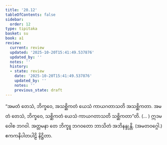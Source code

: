 ```yaml
---
title: '20.12'
tableOfContents: false
sidebar:
  order: 12
type: tipitaka
basket: su
book: a1
review:
  current: review
  updated: '2025-10-20T15:41:49.537876'
  updated_by: ''
  notes: ''
  history:
  - state: review
    date: '2025-10-20T15:41:49.537876'
    updated_by: ''
    notes: ''
    previous_state: draft
---
```



<DynamicBreadcrumb />


<ReviewStatus review={frontmatter.review} showDetails={true} />

<HypothesisAnnotation frontmatter={frontmatter} />

<Division number="611" book="a1" e="ch" v="15" p="48">

<Paragraph number="480" book="a1">
“အမတံ တေသံ, ဘိက္ခဝေ, အသစ္ဆိကတံ ယေသံ ကာယဂတာသတိ အသစ္ဆိကတာ. အမတံ တေသံ, ဘိက္ခဝေ, သစ္ဆိကတံ ယေသံ ကာယဂတာသတိ သစ္ဆိကတာ”တိ. (… )
</Paragraph>

<Paragraph number="481" book="a1">
ဣဒမဝေါစ ဘဂဝါ. အတ္တမနာ တေ ဘိက္ခူ ဘဂဝတော ဘာသိတံ အဘိနန္ဒုန္တိ.

</Paragraph>
</Division>

<Paragraph number="482" type="center" book="a1">
(အမတဝဂ္ဂေါ.)



</Paragraph>

<Paragraph number="483" type="center" book="a1">
ဧကကနိပါတပါဠိ နိဋ္ဌိတာ.
</Paragraph>